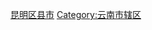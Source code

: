 {{Catnav|頁面分類|...|中国各省行政区划|云南行政区划|云南地级行政区|昆明|昆明行政区划}}
{{Catnav|頁面分類|...|各國城市|中国城市|中国各省城市|市辖区|云南诸市辖区}}
{{Catnav|頁面分類|...|中国行政区划|中国各省行政区划|云南行政区划|云南诸市辖区}}

[[Category:昆明区县市|]]
[[Category:云南市辖区|Category:云南市辖区]]